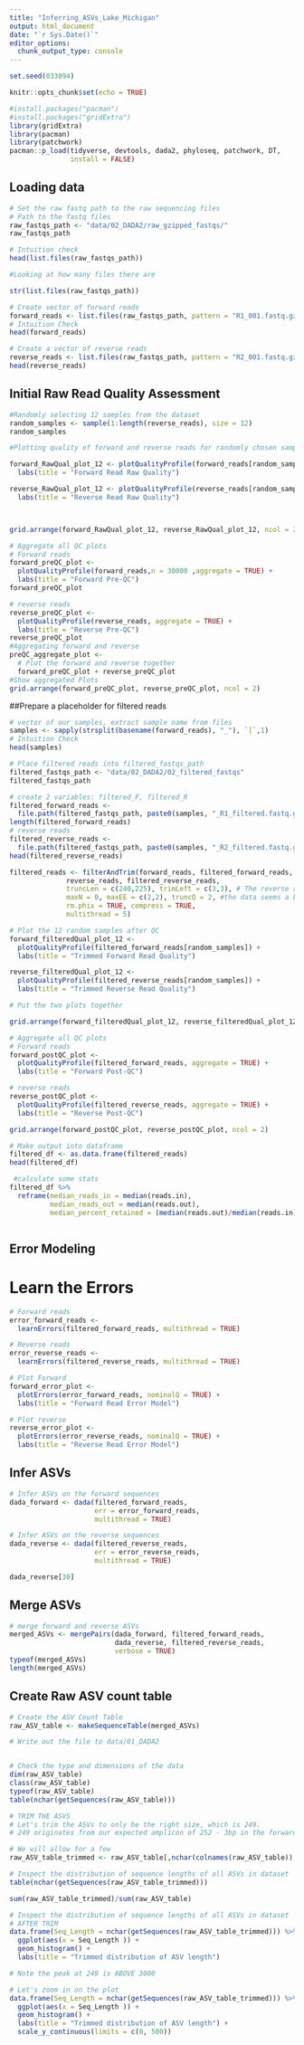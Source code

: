 ```yaml
---
title: "Inferring_ASVs_Lake_Michigan"
output: html_document
date: "`r Sys.Date()`"
editor_options: 
  chunk_output_type: console
---
```

```r
set.seed(033094)
```

```r
knitr::opts_chunk$set(echo = TRUE)
```

```r
#install.packages("pacman")
#install.packages("gridExtra")
library(gridExtra)
library(pacman)
library(patchwork)
pacman::p_load(tidyverse, devtools, dada2, phyloseq, patchwork, DT, 
               install = FALSE)
```

## Loading data
```r

# Set the raw fastq path to the raw sequencing files 
# Path to the fastq files 
raw_fastqs_path <- "data/02_DADA2/raw_gzipped_fastqs/"
raw_fastqs_path

# Intuition check
head(list.files(raw_fastqs_path))

#Looking at how many files there are

str(list.files(raw_fastqs_path))

# Create vector of forward reads
forward_reads <- list.files(raw_fastqs_path, pattern = "R1_001.fastq.gz", full.names = TRUE)  
# Intuition Check 
head(forward_reads)  

# Create a vector of reverse reads 
reverse_reads <- list.files(raw_fastqs_path, pattern = "R2_001.fastq.gz", full.names = TRUE)
head(reverse_reads)

```

## Initial Raw Read Quality Assessment

```r

#Randomly selecting 12 samples from the dataset
random_samples <- sample(1:length(reverse_reads), size = 12)
random_samples

#Plotting quality of forward and reverse reads for randomly chosen samples

forward_RawQual_plot_12 <- plotQualityProfile(forward_reads[random_samples]) + 
  labs(title = "Forward Read Raw Quality")

reverse_RawQual_plot_12 <- plotQualityProfile(reverse_reads[random_samples]) + 
  labs(title = "Reverse Read Raw Quality")



grid.arrange(forward_RawQual_plot_12, reverse_RawQual_plot_12, ncol = 2) 


```

```r
# Aggregate all QC plots 
# Forward reads
forward_preQC_plot <- 
  plotQualityProfile(forward_reads,n = 30000 ,aggregate = TRUE) + 
  labs(title = "Forward Pre-QC")
forward_preQC_plot

# reverse reads
reverse_preQC_plot <- 
  plotQualityProfile(reverse_reads, aggregate = TRUE) + 
  labs(title = "Reverse Pre-QC")
reverse_preQC_plot
#Aggregating forward and reverse
preQC_aggregate_plot <- 
  # Plot the forward and reverse together 
  forward_preQC_plot + reverse_preQC_plot
#Show aggregated Plots
grid.arrange(forward_preQC_plot, reverse_preQC_plot, ncol = 2) 

```

##Prepare a placeholder for filtered reads
```r
# vector of our samples, extract sample name from files 
samples <- sapply(strsplit(basename(forward_reads), "_"), `[`,1) 
# Intuition Check 
head(samples)

# Place filtered reads into filtered_fastqs_path
filtered_fastqs_path <- "data/02_DADA2/02_filtered_fastqs"
filtered_fastqs_path

# create 2 variables: filtered_F, filtered_R
filtered_forward_reads <- 
  file.path(filtered_fastqs_path, paste0(samples, "_R1_filtered.fastq.gz"))
length(filtered_forward_reads)
# reverse reads
filtered_reverse_reads <- 
  file.path(filtered_fastqs_path, paste0(samples, "_R2_filtered.fastq.gz"))
head(filtered_reverse_reads)

```

```r

filtered_reads <- filterAndTrim(forward_reads, filtered_forward_reads,
              reverse_reads, filtered_reverse_reads,
              truncLen = c(240,225), trimLeft = c(3,3), # The reverse reads seem to decay after 225 while the forward reads seeam to decay at 240
              maxN = 0, maxEE = c(2,2), truncQ = 2, #the data seems a bit noisy so we went for the stringent maxEE of 1
              rm.phix = TRUE, compress = TRUE, 
              multithread = 5)


```

```r
# Plot the 12 random samples after QC
forward_filteredQual_plot_12 <- 
  plotQualityProfile(filtered_forward_reads[random_samples]) + 
  labs(title = "Trimmed Forward Read Quality")

reverse_filteredQual_plot_12 <- 
  plotQualityProfile(filtered_reverse_reads[random_samples]) + 
  labs(title = "Trimmed Reverse Read Quality")

# Put the two plots together 

grid.arrange(forward_filteredQual_plot_12, reverse_filteredQual_plot_12, ncol = 2)
```


```r
# Aggregate all QC plots 
# Forward reads
forward_postQC_plot <- 
  plotQualityProfile(filtered_forward_reads, aggregate = TRUE) + 
  labs(title = "Forward Post-QC")

# reverse reads
reverse_postQC_plot <- 
  plotQualityProfile(filtered_reverse_reads, aggregate = TRUE) + 
  labs(title = "Reverse Post-QC")

grid.arrange(forward_postQC_plot, reverse_postQC_plot, ncol = 2)

```


```r
# Make output into dataframe 
filtered_df <- as.data.frame(filtered_reads)
head(filtered_df)

 #calculate some stats 
filtered_df %>%
  reframe(median_reads_in = median(reads.in),
          median_reads_out = median(reads.out),
          median_percent_retained = (median(reads.out)/median(reads.in)))



```

## Error Modeling 

# Learn the Errors

```r
# Forward reads 
error_forward_reads <- 
  learnErrors(filtered_forward_reads, multithread = TRUE)

# Reverse reads 
error_reverse_reads <- 
  learnErrors(filtered_reverse_reads, multithread = TRUE)

# Plot Forward  
forward_error_plot <- 
  plotErrors(error_forward_reads, nominalQ = TRUE) + 
  labs(title = "Forward Read Error Model")

# Plot reverse
reverse_error_plot <- 
  plotErrors(error_reverse_reads, nominalQ = TRUE) + 
  labs(title = "Reverse Read Error Model")


```

## Infer ASVs

```r
# Infer ASVs on the forward sequences
dada_forward <- dada(filtered_forward_reads,
                     err = error_forward_reads, 
                     multithread = TRUE)

# Infer ASVs on the reverse sequences 
dada_reverse <- dada(filtered_reverse_reads,
                     err = error_reverse_reads,
                     multithread = TRUE)

dada_reverse[30]
```

## Merge ASVs

```r
# merge forward and reverse ASVs
merged_ASVs <- mergePairs(dada_forward, filtered_forward_reads, 
                          dada_reverse, filtered_reverse_reads,
                          verbose = TRUE)
typeof(merged_ASVs)
length(merged_ASVs)

```

## Create Raw ASV count table

```r
# Create the ASV Count Table 
raw_ASV_table <- makeSequenceTable(merged_ASVs)

# Write out the file to data/01_DADA2


# Check the type and dimensions of the data
dim(raw_ASV_table)
class(raw_ASV_table)
typeof(raw_ASV_table)
table(nchar(getSequences(raw_ASV_table)))

# TRIM THE ASVS
# Let's trim the ASVs to only be the right size, which is 249.
# 249 originates from our expected amplicon of 252 - 3bp in the forward read due to low quality.

# We will allow for a few 
raw_ASV_table_trimmed <- raw_ASV_table[,nchar(colnames(raw_ASV_table)) %in% 248:250]

# Inspect the distribution of sequence lengths of all ASVs in dataset 
table(nchar(getSequences(raw_ASV_table_trimmed)))

sum(raw_ASV_table_trimmed)/sum(raw_ASV_table)

# Inspect the distribution of sequence lengths of all ASVs in dataset 
# AFTER TRIM
data.frame(Seq_Length = nchar(getSequences(raw_ASV_table_trimmed))) %>%
  ggplot(aes(x = Seq_Length )) + 
  geom_histogram() + 
  labs(title = "Trimmed distribution of ASV length")

# Note the peak at 249 is ABOVE 3000

# Let's zoom in on the plot 
data.frame(Seq_Length = nchar(getSequences(raw_ASV_table_trimmed))) %>%
  ggplot(aes(x = Seq_Length )) + 
  geom_histogram() + 
  labs(title = "Trimmed distribution of ASV length") + 
  scale_y_continuous(limits = c(0, 500))

```


